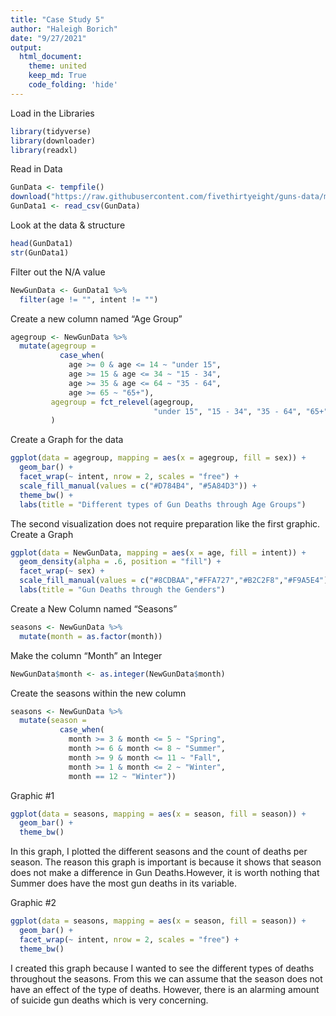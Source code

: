 ```yaml
---
title: "Case Study 5"
author: "Haleigh Borich"
date: "9/27/2021"
output: 
  html_document:
    theme: united
    keep_md: True
    code_folding: 'hide'
---
```


Load in the Libraries
```r
library(tidyverse)
library(downloader)
library(readxl)
```
Read in Data
```r
GunData <- tempfile()
download("https://raw.githubusercontent.com/fivethirtyeight/guns-data/master/full_data.csv", GunData, mode = "wb")
GunData1 <- read_csv(GunData)
```
Look at the data & structure
```r
head(GunData1)
str(GunData1)
```
Filter out the N/A value
```r
NewGunData <- GunData1 %>%
  filter(age != "", intent != "")
```
Create a new column named "Age Group"
```r
agegroup <- NewGunData %>%
  mutate(agegroup =
           case_when(
             age >= 0 & age <= 14 ~ "under 15",
             age >= 15 & age <= 34 ~ "15 - 34",
             age >= 35 & age <= 64 ~ "35 - 64",
             age >= 65 ~ "65+"), 
         agegroup = fct_relevel(agegroup,
                                "under 15", "15 - 34", "35 - 64", "65+")
         )
```
Create a Graph for the data
```r
ggplot(data = agegroup, mapping = aes(x = agegroup, fill = sex)) +
  geom_bar() +
  facet_wrap(~ intent, nrow = 2, scales = "free") +
  scale_fill_manual(values = c("#D784B4", "#5A84D3")) +
  theme_bw() +
  labs(title = "Different types of Gun Deaths through Age Groups")
```
The second visualization does not require preparation like the first graphic.
Create a Graph
```r
ggplot(data = NewGunData, mapping = aes(x = age, fill = intent)) +
  geom_density(alpha = .6, position = "fill") +
  facet_wrap(~ sex) +
  scale_fill_manual(values = c("#8CDBAA","#FFA727","#B2C2F8","#F9A5E4")) +
  labs(title = "Gun Deaths through the Genders")
```
Create a New Column named "Seasons"
```r
seasons <- NewGunData %>%
  mutate(month = as.factor(month))
```
Make the column "Month" an Integer
```r
NewGunData$month <- as.integer(NewGunData$month)
```
Create the seasons within the new column
```r
seasons <- NewGunData %>%
  mutate(season =
           case_when(
             month >= 3 & month <= 5 ~ "Spring",
             month >= 6 & month <= 8 ~ "Summer",
             month >= 9 & month <= 11 ~ "Fall",
             month >= 1 & month <= 2 ~ "Winter",
             month == 12 ~ "Winter"))
```
Graphic #1
```r
ggplot(data = seasons, mapping = aes(x = season, fill = season)) +
  geom_bar() +
  theme_bw()
```
In this graph, I plotted the different seasons and the count of deaths per season. The reason this graph is important is because it shows that season does not make a difference in Gun Deaths.However, it is worth nothing that Summer does have the most gun deaths in its variable. 

Graphic #2
```r
ggplot(data = seasons, mapping = aes(x = season, fill = season)) +
  geom_bar() +
  facet_wrap(~ intent, nrow = 2, scales = "free") +
  theme_bw()
```
I created this graph because I wanted to see the different types of deaths throughout the seasons. From this we can assume that the season does not have an effect of the type of deaths. However, there is an alarming amount of suicide gun deaths which is very concerning. 

